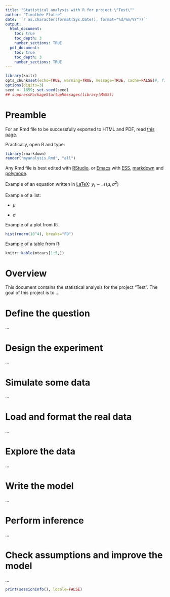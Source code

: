 ```yaml
---
title: "Statistical analysis with R for project \"Test\""
author: "Timothée Flutre"
date: '`r as.character(format(Sys.Date(), format="%d/%m/%Y"))`'
output:
  html_document:
    toc: true
    toc_depth: 3
    number_sections: TRUE
  pdf_document:
    toc: true
    toc_depth: 3
    number_sections: TRUE
---
```


```r
library(knitr)
opts_chunk$set(echo=TRUE, warning=TRUE, message=TRUE, cache=FALSE)#, fig.width=12, fig.height=8, fig.path=figures/")
options(digits=3)
seed <- 1859; set.seed(seed)
## suppressPackageStartupMessages(library(MASS))
```


# Preamble

For an Rmd file to be successfully exported to HTML and PDF, read [this page](http://rmarkdown.rstudio.com/).

Practically, open R and type:
```r
library(rmarkdown)
render("myanalysis.Rmd", "all")
```

Any Rmd file is best edited with [RStudio](http://www.rstudio.com/), or [Emacs](http://www.gnu.org/software/emacs/) with [ESS](http://ess.r-project.org/), [markdown](http://jblevins.org/projects/markdown-mode/) and [polymode](https://github.com/vitoshka/polymode).


Example of an equation written in [LaTeX](http://www.latex-project.org/): $y_i \sim \mathcal{N}(\mu, \sigma^2)$

Example of a list:

* $\mu$

* $\sigma$

Example of a plot from R:
```r
hist(rnorm(10^4), breaks="FD")
```

Example of a table from R:
```r
knitr::kable(mtcars[1:5,])
```


# Overview

This document contains the statistical analysis for the project "Test".
The goal of this project is to ...


# Define the question

...


# Design the experiment

...


# Simulate some data

...


# Load and format the real data

...


# Explore the data

...


# Write the model

...


# Perform inference

...


# Check assumptions and improve the model

...


```r
print(sessionInfo(), locale=FALSE)
```
